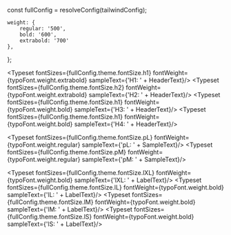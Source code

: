 const fullConfig = resolveConfig(tailwindConfig);

<Meta title="Design Tokens/Typography" />

    weight: {
        regular: '500',
        bold: '600',
        extrabold: '700'
    },
};


<Typeset fontSizes={fullConfig.theme.fontSize.h1} fontWeight={typoFont.weight.extrabold} sampleText={'H1: ' + HeaderText}/>
<Typeset fontSizes={fullConfig.theme.fontSize.h2} fontWeight={typoFont.weight.extrabold} sampleText={'H2: ' + HeaderText}/>
<Typeset fontSizes={fullConfig.theme.fontSize.h1} fontWeight={typoFont.weight.bold} sampleText={'H3: ' + HeaderText}/>
<Typeset fontSizes={fullConfig.theme.fontSize.h1} fontWeight={typoFont.weight.bold} sampleText={'H4: ' + HeaderText}/>

<Typeset fontSizes={fullConfig.theme.fontSize.pL} fontWeight={typoFont.weight.regular} sampleText={'pL: ' + SampleText}/>
<Typeset fontSizes={fullConfig.theme.fontSize.pM} fontWeight={typoFont.weight.regular} sampleText={'pM: ' + SampleText}/>

<Typeset fontSizes={fullConfig.theme.fontSize.lXL} fontWeight={typoFont.weight.bold} sampleText={'lXL: ' + LabelText}/>
<Typeset fontSizes={fullConfig.theme.fontSize.lL} fontWeight={typoFont.weight.bold} sampleText={'lL: ' + LabelText}/>
<Typeset fontSizes={fullConfig.theme.fontSize.lM} fontWeight={typoFont.weight.bold} sampleText={'lM: ' + LabelText}/>
<Typeset fontSizes={fullConfig.theme.fontSize.lS} fontWeight={typoFont.weight.bold} sampleText={'lS: ' + LabelText}/>




